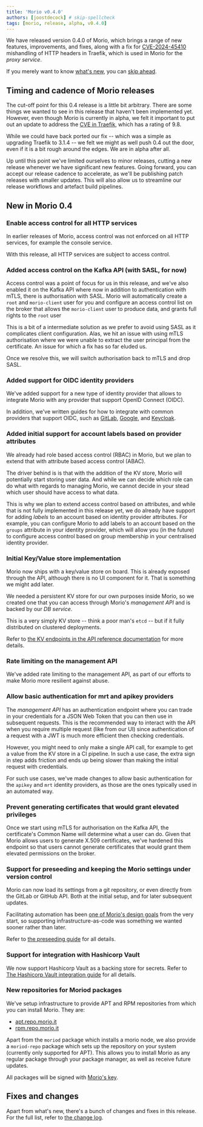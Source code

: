 ```yaml
---
title: 'Morio v0.4.0'
authors: [joostdecock] # skip-spellcheck
tags: [morio, release, alpha, v0.4.0]
---
```


We have released version 0.4.0 of Morio, which brings a range of new features,
improvements, and fixes, along with a fix for
[CVE-2024-45410][cve] mishandling of HTTP headers in Traefik, which is used in
Morio for the _proxy service_.

<!-- truncate -->

If you merely want to know [what's new](#new-in-morio-04), you can [skip
ahead](#new-in-morio-04).

## Timing and cadence of Morio releases

The cut-off point for this 0.4 release is a little bit arbitrary. There are
some things we wanted to see in this release that haven't been implemented yet.
However, even though Morio is currently in alpha, we felt it important
to put out an update to address the [CVE in Traefik][cve], which has a rating
of 9.8.

While we could have back ported our fix -- which was a simple as upgrading
Traefik to 3.1.4 -- we felt we might as well push 0.4 out the door, even if
it is a bit rough around the edges. We are in alpha after all.

Up until this point we've limited ourselves to minor releases, cutting a new
release whenever we have significant new features. Going forward, you can
accept our release cadence to accelerate, as we'll be publishing patch releases
with smaller updates. This will also allow us to streamline our release
workflows and artefact build pipelines.

## New in Morio 0.4

### Enable access control for all HTTP services

In earlier releases of Morio, access control was not enforced on all HTTP
services, for example the console service.

With this release, all HTTP services are subject to access control.

### Added access control on the Kafka API (with SASL, for now)

Access control was a point of focus for us in this release, and we've also
enabled it on the Kafka API where now in addition to authentication with mTLS,
there is authorisation with SASL. Morio will automatically create a `root` and
`morio-client` user for you and configure an access control list on the broker
that allows the `morio-client` user to produce data, and grants full rights to
the `root` user

This is a bit of a intermediate solution as we prefer to avoid using SASL as it
complicates client configuration. Alas, we hit an issue with using mTLS
authorisation where we were unable to extract the user principal from the
certificate. An issue for which a fix has so far eluded us.

Once we resolve this, we will switch authorisation back to mTLS and drop SASL.

### Added support for OIDC identity providers

We've added support for a new type of identity provider that allows to
integrate Morio with any provider that support OpenID Connect (OIDC).

In addition, we've written guides for how to integrate with common providers
that support OIDC, such as
[GitLab](/docs/guides/integrations/gitlab/#gitlab-as-identity-provider-with-openid-connect),
[Google](/docs/guides/integrations/google/), and
[Keycloak](/docs/guides/integrations/keycloak/).

### Added initial support for account labels based on provider attributes

We already had role based access control (RBAC) in Morio, but we plan to extend
that with attribute based access control (ABAC).

The driver behind is is that with the addition of the KV store, Morio will
potentially start storing user data. And while we can decide which role can do
what with regards to managing Morio, we cannot decide in your stead which user
should have access to what data.

This is why we plan to extend access control based on attributes, and while
that is not fully implemented in this release yet, we do already have support
for adding _labels_ to an account based on identity provider attributes. For
example, you can configure Morio to add labels to an account based on the
`groups` attribute in your identity provider, which will allow you (in the
future) to configure access control based on group membership in your
centralised identity provider.

### Initial Key/Value store implementation

Morio now ships with a key/value store on board.
This is already exposed through the API, although there is no UI component for it.
That is something we might add later.

We needed a persistent KV store for our own purposes inside Morio, so we created
one that you can access through Morio's _management API_ and is backed by
our _DB service_.

This is a very simply KV store -- think a poor man's `etcd` -- but if it fully
distributed on clustered deployments.

Refer to [the KV endpoints in the API reference
documentation](/docs/reference/apis/api/#tag/kv) for more details.

### Rate limiting on the management API

We've added rate limiting to the management API, as part of our efforts to make
Morio more resilient against abuse.

### Allow basic authentication for mrt and apikey providers

The _management API_ has an authentication endpoint where you can trade in your
credentials for a JSON Web Token that you can then use in subsequent requests.
This is the recommended way to interact with the API when you require multiple
request (like from our UI) since authentication of a request with a JWT is
much more efficient then checking credentials.

However, you might need to only make a single API call, for example to get a value
from the KV store in a CI pipeline. In such a use case, the extra
sign in step adds friction and ends up being slower than making the initial
request with credentials.

For such use cases, we've made changes to allow basic authentication
for the `apikey` and `mrt` identity providers, as those are the ones
typically used in an automated way.

### Prevent generating certificates that would grant elevated privileges

Once we start using mTLS for authorisation on the Kafka API, the certificate's
Common Name will determine what a user can do. Given that Morio allows users
to generate X.509 certificates, we've hardened this endpoint so that users
cannot generate certificates that would grant them elevated permissions on the
broker.

### Support for preseeding and keeping the Morio settings under version control

Morio can now load its settings from a git repository, or even directly from
the GitLab or GitHub API. Both at the initial setup, and for later subsequent
updates.

Facilitating automation has been [one of Morio's design
goals](/docs/guides/goals/) from the very start, so supporting
infrastructure-as-code was something we wanted sooner rather than later.

Refer to [the preseeding guide](/docs/guides/settings/preseed/) for all details.

### Support for integration with Hashicorp Vault

We now support Hashicorp Vault as a backing store for secrets. Refer to [The
Hashicorp Vault integration guide](/docs/guides/integrations/vault/)
for all details.

### New repositories for Moriod packages

We've setup infrastructure to provide APT and RPM repositories from which you can install Morio.
They are:

- [apt.repo.morio.it](https://apt.repo.morio.it/)
- [rpm.repo.morio.it](https://rpm.repo.morio.it/)

Apart from the `moriod` package which installs a morio node, we also provide a `moriod-repo`
package which sets up the repository on your system (currently only supported for APT).
This allows you to install Morio as any regular package through your package manager,
as well as receive future updates.

All packages will be signed with [Morio's key](https://apt.repo.morio.it/morio.asc).

## Fixes and changes

Apart from what's new, there's a bunch of changes and fixes in this release.
For the full list, refer to [the
change log](https://github.com/certeu/morio/blob/develop/CHANGELOG.md).

[cve]: https://nvd.nist.gov/vuln/detail/CVE-2024-45410
